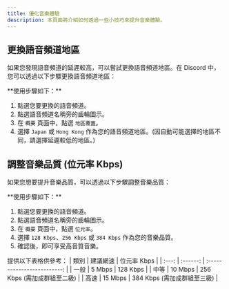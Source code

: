 ```yaml
---
title: 優化音樂體驗
description: 本頁面將介紹如何透過一些小技巧來提升音樂體驗。
---
```


## 更換語音頻道地區
如果您發現語音頻道的延遲較高，可以嘗試更換語音頻道地區。在 Discord 中，您可以透過以下步驟更換語音頻道地區：

<Callout type="tip">
**使用步驟如下：**

1. 點選您要更換的語音頻道。
2. 點選語音頻道名稱旁的齒輪圖示。
3. 在 `概要` 頁面中，點選 `地區覆蓋`。
4. 選擇 `Japan` 或 `Hong Kong` 作為您的語音頻道地區。(因自動可能選擇的地區不同，請選擇延遲較低的地區。)

</Callout>

## 調整音樂品質 (位元率 Kbps)
如果您想要提升音樂品質，可以透過以下步驟調整音樂品質：

<Callout type="tip">
**使用步驟如下：**

1. 點選您要更換的語音頻道。
2. 點選語音頻道名稱旁的齒輪圖示。
3. 在 `概要` 頁面中，點選 `位元率`。
4. 選擇 `128 Kbps`、`256 Kbps` 或 `384 Kbps` 作為您的音樂品質。
5. 確認後，即可享受高音質音樂。

</Callout>
提供以下表格供參考：
| 類別  | 建議網速 |         位元率 Kbps         |
| :---: | :------: | :-------------------------: |
| 一般  |  5 Mbps  |          128 Kbps           |
| 中等  | 10 Mbps  | 256 Kbps (需加成群組至二級) |
| 高速  | 15 Mbps  | 384 Kbps (需加成群組至三級) |